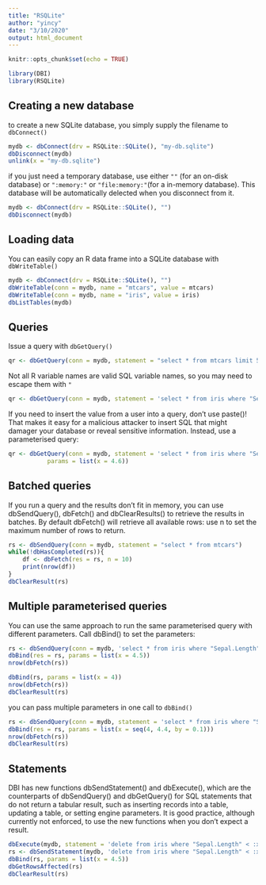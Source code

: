 ```yaml
---
title: "RSQLite"
author: "yincy"
date: "3/10/2020"
output: html_document
---
```


```r
knitr::opts_chunk$set(echo = TRUE)
```

```r
library(DBI)
library(RSQLite)
```

## Creating a new database  
to create a new SQLite database, you simply supply the filename to `dbConnect()`  
```r
mydb <- dbConnect(drv = RSQLite::SQLite(), "my-db.sqlite")
dbDisconnect(mydb)
unlink(x = "my-db.sqlite")
```

if you just need a temporary database, use either `""` (for an on-disk database) or `":memory:"` or `"file:memory:"`(for a in-memory database). This database will be automatically delected when you disconnect from it.  
```r
mydb <- dbConnect(drv = RSQLite::SQLite(), "")
dbDisconnect(mydb)
```

## Loading data  
You can easily copy an R data frame into a SQLite database with `dbWriteTable()`  
```r
mydb <- dbConnect(drv = RSQLite::SQLite(), "")
dbWriteTable(conn = mydb, name = "mtcars", value = mtcars)
dbWriteTable(conn = mydb, name = "iris", value = iris)
dbListTables(mydb)
```

## Queries  
Issue a query with `dbGetQuery()`  
```r
qr <- dbGetQuery(conn = mydb, statement = "select * from mtcars limit 5")
```

Not all R variable names are valid SQL variable names, so you may need to escape them with `"`  
```r
qr <- dbGetQuery(conn = mydb, statement = 'select * from iris where "Sepal.Length" < 4.6')
```

If you need to insert the value from a user into a query, don’t use paste()! That makes it easy for a malicious attacker to insert SQL that might damager your database or reveal sensitive information. Instead, use a parameterised query:  
```r
qr <- dbGetQuery(conn = mydb, statement = 'select * from iris where "Sepal.Length" < :x', 
           params = list(x = 4.6))
```

## Batched queries  
If you run a query and the results don’t fit in memory, you can use dbSendQuery(), dbFetch() and dbClearResults() to retrieve the results in batches. By default dbFetch() will retrieve all available rows: use n to set the maximum number of rows to return.  
```r
rs <- dbSendQuery(conn = mydb, statement = "select * from mtcars")
while(!dbHasCompleted(rs)){
    df <- dbFetch(res = rs, n = 10)
    print(nrow(df))
}
dbClearResult(rs)
```


## Multiple parameterised queries  
You can use the same approach to run the same parameterised query with different parameters. Call dbBind() to set the parameters:  
```r
rs <- dbSendQuery(conn = mydb, 'select * from iris where "Sepal.Length" < :x')
dbBind(res = rs, params = list(x = 4.5))
nrow(dbFetch(rs))

dbBind(rs, params = list(x = 4))
nrow(dbFetch(rs))
dbClearResult(rs)
```

you can pass multiple parameters in one call to `dbBind()`  
```r
rs <- dbSendQuery(conn = mydb, statement = 'select * from iris where "Sepal.Length" = :x')
dbBind(res = rs, params = list(x = seq(4, 4.4, by = 0.1)))
nrow(dbFetch(rs))
dbClearResult(rs)
```


## Statements  
DBI has new functions dbSendStatement() and dbExecute(), which are the counterparts of dbSendQuery() and dbGetQuery() for SQL statements that do not return a tabular result, such as inserting records into a table, updating a table, or setting engine parameters. It is good practice, although currently not enforced, to use the new functions when you don’t expect a result.  
```r
dbExecute(mydb, statement = 'delete from iris where "Sepal.Length" < :x')
rs <- dbSendStatement(mydb, 'delete from iris where "Sepal.Length" < :x')
dbBind(rs, params = list(x = 4.5))
dbGetRowsAffected(rs)
dbClearResult(rs)
```


